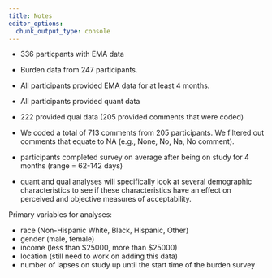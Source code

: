 ```yaml
---
title: Notes
editor_options: 
  chunk_output_type: console
---
```


- 336 particpants with EMA data
- Burden data from 247 participants. 
- All participants provided EMA data for at least 4 months.
- All participants provided quant data
- 222 provided qual data (205 provided comments that were coded)
- We coded a total of 713 comments from 205 participants. We filtered out comments that equate to NA (e.g., None, No, Na, No comment).
- participants completed survey on average after being on study for 4 months (range = 62-142 days)

- quant and qual analyses will specifically look at several demographic characteristics to see if these characteristics have an effect on perceived and objective measures of acceptability.  

Primary variables for analyses:    

- race (Non-Hispanic White, Black, Hispanic, Other)
- gender (male, female)
- income (less than \$25000, more than \$25000)
- location (still need to work on adding this data)
- number of lapses on study up until the start time of the burden survey
